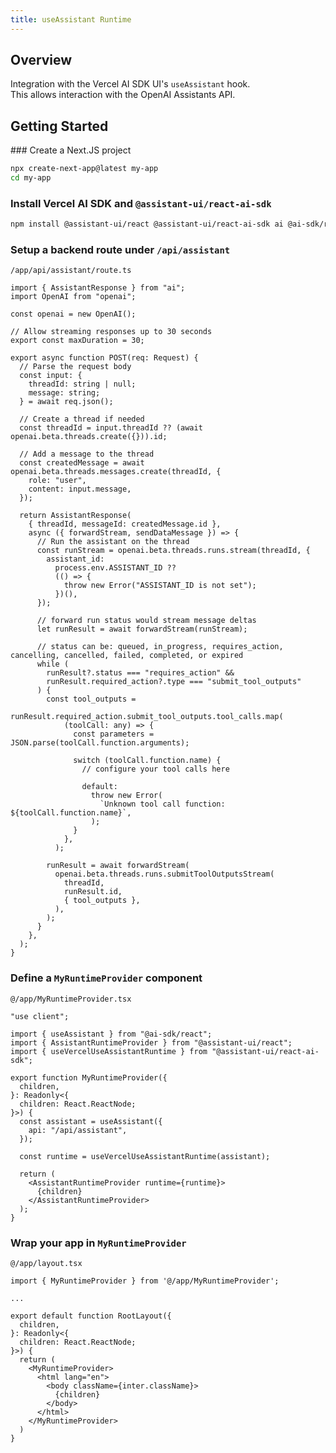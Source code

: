 ```yaml
---
title: useAssistant Runtime
---
```


## Overview

Integration with the Vercel AI SDK UI's `useAssistant` hook.  
This allows interaction with the OpenAI Assistants API.

## Getting Started


<Steps>
  ### Create a Next.JS project

```sh
npx create-next-app@latest my-app
cd my-app
```

### Install Vercel AI SDK and `@assistant-ui/react-ai-sdk`

```sh npm2yarn
npm install @assistant-ui/react @assistant-ui/react-ai-sdk ai @ai-sdk/react openai
```

### Setup a backend route under `/api/assistant`

`/app/api/assistant/route.ts`

```tsx
import { AssistantResponse } from "ai";
import OpenAI from "openai";

const openai = new OpenAI();

// Allow streaming responses up to 30 seconds
export const maxDuration = 30;

export async function POST(req: Request) {
  // Parse the request body
  const input: {
    threadId: string | null;
    message: string;
  } = await req.json();

  // Create a thread if needed
  const threadId = input.threadId ?? (await openai.beta.threads.create({})).id;

  // Add a message to the thread
  const createdMessage = await openai.beta.threads.messages.create(threadId, {
    role: "user",
    content: input.message,
  });

  return AssistantResponse(
    { threadId, messageId: createdMessage.id },
    async ({ forwardStream, sendDataMessage }) => {
      // Run the assistant on the thread
      const runStream = openai.beta.threads.runs.stream(threadId, {
        assistant_id:
          process.env.ASSISTANT_ID ??
          (() => {
            throw new Error("ASSISTANT_ID is not set");
          })(),
      });

      // forward run status would stream message deltas
      let runResult = await forwardStream(runStream);

      // status can be: queued, in_progress, requires_action, cancelling, cancelled, failed, completed, or expired
      while (
        runResult?.status === "requires_action" &&
        runResult.required_action?.type === "submit_tool_outputs"
      ) {
        const tool_outputs =
          runResult.required_action.submit_tool_outputs.tool_calls.map(
            (toolCall: any) => {
              const parameters = JSON.parse(toolCall.function.arguments);

              switch (toolCall.function.name) {
                // configure your tool calls here

                default:
                  throw new Error(
                    `Unknown tool call function: ${toolCall.function.name}`,
                  );
              }
            },
          );

        runResult = await forwardStream(
          openai.beta.threads.runs.submitToolOutputsStream(
            threadId,
            runResult.id,
            { tool_outputs },
          ),
        );
      }
    },
  );
}
```

### Define a `MyRuntimeProvider` component

`@/app/MyRuntimeProvider.tsx`

```tsx
"use client";

import { useAssistant } from "@ai-sdk/react";
import { AssistantRuntimeProvider } from "@assistant-ui/react";
import { useVercelUseAssistantRuntime } from "@assistant-ui/react-ai-sdk";

export function MyRuntimeProvider({
  children,
}: Readonly<{
  children: React.ReactNode;
}>) {
  const assistant = useAssistant({
    api: "/api/assistant",
  });

  const runtime = useVercelUseAssistantRuntime(assistant);

  return (
    <AssistantRuntimeProvider runtime={runtime}>
      {children}
    </AssistantRuntimeProvider>
  );
}
```

### Wrap your app in `MyRuntimeProvider`

`@/app/layout.tsx`

```tsx {1,11,17}
import { MyRuntimeProvider } from '@/app/MyRuntimeProvider';

...

export default function RootLayout({
  children,
}: Readonly<{
  children: React.ReactNode;
}>) {
  return (
    <MyRuntimeProvider>
      <html lang="en">
        <body className={inter.className}>
          {children}
        </body>
      </html>
    </MyRuntimeProvider>
  )
}
```

</Steps>

